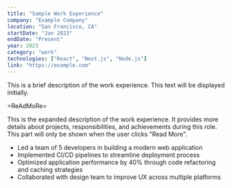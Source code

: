 ```yaml
---
title: "Sample Work Experience"
company: "Example Company"
location: "San Francisco, CA"
startDate: "Jan 2023"
endDate: "Present"
year: 2023
category: "work"
technologies: ["React", "Next.js", "Node.js"]
link: "https://example.com"
---
```


This is a brief description of the work experience. This text will be displayed initially.

=ReAdMoRe=

This is the expanded description of the work experience. It provides more details about projects, responsibilities, and achievements during this role. This part will only be shown when the user clicks "Read More".

- Led a team of 5 developers in building a modern web application
- Implemented CI/CD pipelines to streamline deployment process
- Optimized application performance by 40% through code refactoring and caching strategies
- Collaborated with design team to improve UX across multiple platforms
